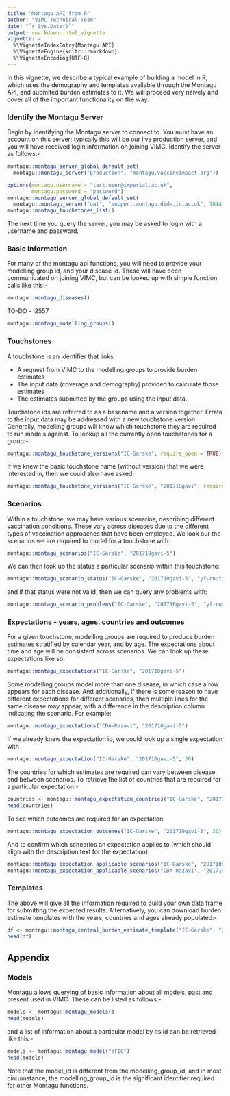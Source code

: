 ```yaml
---
title: "Montagu API from R"
author: "VIMC Technical Team"
date: "`r Sys.Date()`"
output: rmarkdown::html_vignette
vignette: >
  %\VignetteIndexEntry{Montagu API}
  %\VignetteEngine{knitr::rmarkdown}
  %\VignetteEncoding{UTF-8}
---
```


In this vignette, we describe a typical example of building
a model in R, which uses the demography and templates available
through the Montagu API, and submited burden estimates to it. We
will proceed very naively and cover all of the important
functionality on the way.

### Identify the Montagu Server

Begin by identifying the Montagu server to connect to. You must
have an account on this server; typically this will be our live
production server, and you will have received login information
on joining VIMC. Identify the server as follows:-

```r
montagu::montagu_server_global_default_set(
  montagu::montagu_server("production", "montagu.vaccineimpact.org"))
```

```r
options(montagu.username = "test.user@imperial.ac.uk",
        montagu.password = "password")
montagu::montagu_server_global_default_set(
  montagu::montagu_server("uat", "support.montagu.dide.ic.ac.uk", 10443))
montagu::montagu_touchstones_list()
```

The next time you query the server, you may be asked to
login with a username and password.

### Basic Information

For many of the montagu api functions, you will need to provide your
modelling group id, and your disease id. These will have been communicated on
joining VIMC, but can be looked up with simple function calls like this:-

```r
montagu::montagu_diseases()
```

TO-DO - i2557

```r
montagu::montagu_modelling_groups()
```

### Touchstones

A touchstone is an identifier that links:

* A request from VIMC to the modelling groups to provide burden estimates
* The input data (coverage and demography) provided to calculate those estimates
* The estimates submitted by the groups using the input data.

Touchstone ids are referred to as a basename and a version together. Errata
to the input data may be addressed with a new touchstone version. Generally,
modelling groups will know which touchstone they are required to run models
against. To lookup all the currently open touchstones for a group:-

```r
montagu::montagu_touchstone_versions("IC-Garske", require_open = TRUE)
```

If we knew the basic touchstone name (without version) that we were interested in,
then we could also have asked:
```r
montagu::montagu_touchstone_versions("IC-Garske", "201710gavi", require_open = TRUE)
```

### Scenarios

Within a touchstone, we may have various scenarios, describing different
vaccination conditions. These vary across diseases due to the different types
of vaccination approaches that have been employed. We look our the scenarios
we are required to model for a touchstone with:

```r
montagu::montagu_scenarios("IC-Garske", "201710gavi-5")
```

We can then look up the status a particular scenario within this touchstone:

```r
montagu::montagu_scenario_status("IC-Garske", "201710gavi-5", "yf-routine-gavi")
```

and if that status were not valid, then we can query any problems with:
```r
montagu::montagu_scenario_problems("IC-Garske", "201710gavi-5", "yf-routine-gavi")

```

### Expectations - years, ages, countries and outcomes

For a given touchstone, modelling groups are required to produce burden estimates
stratified by calendar year, and by age. The expectations about time and age
will be consistent across scenarios. We can look up these expectations like so:

```r
montagu::montagu_expectations("IC-Garske", "201710gavi-5")
```

Some modelling groups model more than one disease, in which case a row appears
for each disease. And additionally, if there is some reason to have different
expectations for different scenarios, then multiple lines for the same disease
may appear, with a difference in the description column indicating the scenario.
For example:
```r
montagu::montagu_expectations("CDA-Razavi", "201710gavi-5")
```

If we already knew the expectation id, we could look up
a single expectation with

```r
montagu::montagu_expectation("IC-Garske", "201710gavi-5", 30)
```

The countries for which estimates are required can vary between disease, and
between scenarios. To retrieve the list of countries that are required for a
particular expectation:-

```r
countries <- montagu::montagu_expectation_countries("IC-Garske", "201710gavi-5", 30)
head(countries)
```

To see which outcomes are required for an expectation:
```r
montagu::montagu_expectation_outcomes("IC-Garske", "201710gavi-5", 30)
```

And to confirm which scnearios an expectation applies to (which should align
with the description text for the expectation):
```r
montagu::montagu_expectation_applicable_scenarios("IC-Garske", "201710gavi-5", 30)
montagu::montagu_expectation_applicable_scenarios("CDA-Razavi", "201710gavi-5", 2)
```

### Templates

The above will give all the information required to build your own data frame
for submitting the expected results. Alternatively, you can download
burden estimate templates with the years, countries and ages already populated:-

```r
df <- montagu::montagu_central_burden_estimate_template("IC-Garske", "201710gavi-5", 30)
head(df)
```

## Appendix

### Models

Montagu allows querying of basic information about all models, past and present
used in VIMC. These can be listed as follows:-

```r
models <- montagu::montagu_models()
head(models)
```

and a list of information about a particular model by its id can be retrieved
like this:-

```r
models <- montagu::montagu_model("YFIC")
head(models)
```

Note that the model_id is different from the modelling_group_id, and in most
circumstance, the modelling_group_id is the significant identifier required
for other Montagu functions.
